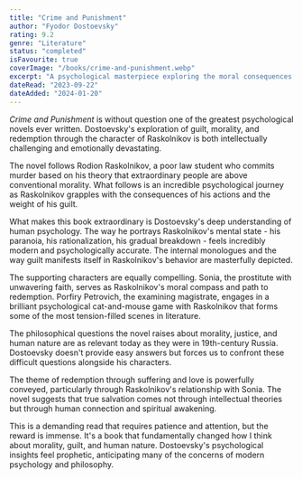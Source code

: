 ```yaml
---
title: "Crime and Punishment"
author: "Fyodor Dostoevsky"
rating: 9.2
genre: "Literature"
status: "completed"
isFavourite: true
coverImage: "/books/crime-and-punishment.webp"
excerpt: "A psychological masterpiece exploring the moral consequences of murder and the path to redemption through suffering and love."
dateRead: "2023-09-22"
dateAdded: "2024-01-20"
---
```


*Crime and Punishment* is without question one of the greatest psychological novels ever written. Dostoevsky's exploration of guilt, morality, and redemption through the character of Raskolnikov is both intellectually challenging and emotionally devastating.

The novel follows Rodion Raskolnikov, a poor law student who commits murder based on his theory that extraordinary people are above conventional morality. What follows is an incredible psychological journey as Raskolnikov grapples with the consequences of his actions and the weight of his guilt.

What makes this book extraordinary is Dostoevsky's deep understanding of human psychology. The way he portrays Raskolnikov's mental state - his paranoia, his rationalization, his gradual breakdown - feels incredibly modern and psychologically accurate. The internal monologues and the way guilt manifests itself in Raskolnikov's behavior are masterfully depicted.

The supporting characters are equally compelling. Sonia, the prostitute with unwavering faith, serves as Raskolnikov's moral compass and path to redemption. Porfiry Petrovich, the examining magistrate, engages in a brilliant psychological cat-and-mouse game with Raskolnikov that forms some of the most tension-filled scenes in literature.

The philosophical questions the novel raises about morality, justice, and human nature are as relevant today as they were in 19th-century Russia. Dostoevsky doesn't provide easy answers but forces us to confront these difficult questions alongside his characters.

The theme of redemption through suffering and love is powerfully conveyed, particularly through Raskolnikov's relationship with Sonia. The novel suggests that true salvation comes not through intellectual theories but through human connection and spiritual awakening.

This is a demanding read that requires patience and attention, but the reward is immense. It's a book that fundamentally changed how I think about morality, guilt, and human nature. Dostoevsky's psychological insights feel prophetic, anticipating many of the concerns of modern psychology and philosophy.
